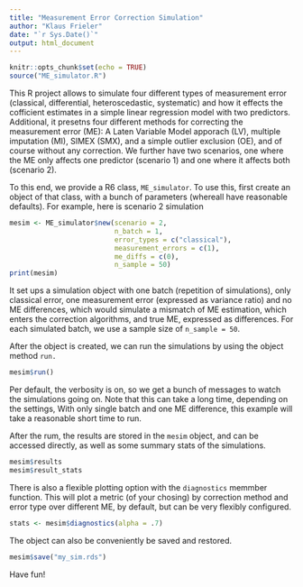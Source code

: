 ```yaml
---
title: "Measurement Error Correction Simulation"
author: "Klaus Frieler"
date: "`r Sys.Date()`"
output: html_document
---
```


```r
knitr::opts_chunk$set(echo = TRUE)
source("ME_simulator.R")
```


This R project allows to simulate four different types  of measurement error (classical, differential, heteroscedastic, systematic) and how it effects the cofficient estimates in a simple linear regression model with two predictors. Additional, it presetns  four different methods for correcting the measurement error (ME): A Laten Variable Model apporach (LV), multiple imputation (MI), SIMEX (SMX), and a simple outlier exclusion (OE), and of course without any correction. We further have two scenarios, one where the ME only affects one predictor (scenario 1) and one where it affects both (scenario 2).

To this end, we provide a R6 class, `ME_simulator`. To use this, first create an object of that class, with a bunch of parameters (whereall have reasonable defaults). For example, here is scenario 2 simulation

```r
mesim <- ME_simulator$new(scenario = 2, 
                          n_batch = 1, 
                          error_types = c("classical"),
                          measurement_errors = c(1),
                          me_diffs = c(0),
                          n_sample = 50)
print(mesim)
```

It set ups a simulation object with one batch (repetition of simulations), only classical error, one measurement error (expressed as variance ratio) and no ME differences, which would simulate a mismatch of ME estimation, which enters the correction algorithms, and true ME, expressed as differences. For each simulated batch, we  use a sample size of `n_sample = 50`.

After the object is created, we can run the simulations by using the object method `run.`

```r
mesim$run()
```
Per default, the verbosity is on, so we get a bunch of messages to watch the simulations going on. Note that this can take a long time, depending on the settings, With only single batch and one ME difference, this example will take  a reasonable short time to run.

After the rum, the results are stored in the `mesim` object, and can be accessed directly, as well as some summary stats of the simulations. 

```r
mesim$results
mesim$result_stats

```

There is also a flexible plotting option with the `diagnostics` memmber function. This will plot a metric (of your chosing) by correction method and error type over different ME, by default, but can be very flexibly configured.


```r
stats <- mesim$diagnostics(alpha = .7)
```

The object can also be conveniently be saved and restored.

```r
mesim$save("my_sim.rds")

```

Have fun!